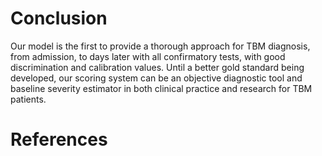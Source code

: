 # Conclusion

Our model is the first to provide a thorough approach for TBM diagnosis, from admission, to days later with all confirmatory tests, with good discrimination and calibration values. Until a better gold standard being developed, our scoring system can be an objective diagnostic tool and baseline severity estimator in both clinical practice and research for TBM patients.

# References

::: {#refs}
:::
